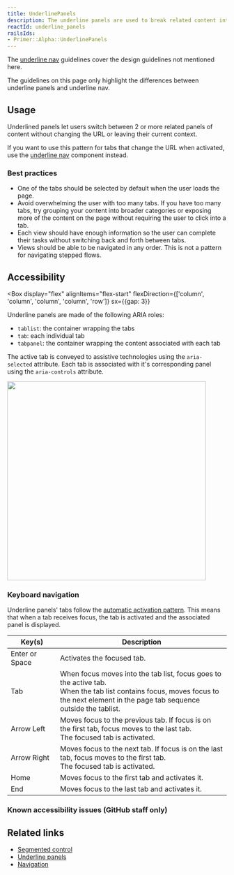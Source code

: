 ```yaml
---
title: UnderlinePanels
description: The underline panels are used to break related content into tabbed panels.
reactId: underline_panels
railsIds:
- Primer::Alpha::UnderlinePanels
---
```



<Note>

  The [underline nav](/components/underline-nav) guidelines cover the design guidelines not mentioned here.

  The guidelines on this page only highlight the differences between underline panels and underline nav.

</Note>

## Usage

Underlined panels let users switch between 2 or more related panels of content without changing the URL or leaving their current context.

If you want to use this pattern for tabs that change the URL when activated, use the [underline nav](/components/underline-nav) component instead.

### Best practices

- One of the tabs should be selected by default when the user loads the page.
- Avoid overwhelming the user with too many tabs. If you have too many tabs, try grouping your content into broader categories or exposing more of the content on the page without requiring the user to click into a tab.
- Each view should have enough information so the user can complete their tasks without switching back and forth between tabs.
- Views should be able to be navigated in any order. This is not a pattern for navigating stepped flows.

## Accessibility

<Box
  display="flex"
  alignItems="flex-start"
  flexDirection={['column', 'column', 'column', 'column', 'row']}
  sx={{gap: 3}}
>

<div>

Underline panels are made of the following ARIA roles:

- `tablist`: the container wrapping the tabs
- `tab`: each individual tab
- `tabpanel`: the container wrapping the content associated with each tab

The active tab is conveyed to assistive technologies using the `aria-selected` attribute. Each tab is associated with it's corresponding panel using the `aria-controls` attribute.

</div>

<img
  width="456"
  role="presentation"
  src="https://github.com/primer/design/assets/2313998/63c0312a-1e74-4990-b4bf-1795e5f3640d"
/>

</Box>

### Keyboard navigation

Underline panels' tabs follow the [automatic activation pattern](https://www.w3.org/WAI/ARIA/apg/patterns/tabs/examples/tabs-automatic/). This means that when a tab receives focus, the tab is activated and the associated panel is displayed.

<!-- TODO: revise this guidance once we change to the manual activation pattern. This was discussed in A11y Office Hours on 02/27/2024: https://github.com/github/accessibility/issues/5623#issuecomment-1967930432 -->
<!-- Underline panels' tabs follow the [manual activation pattern](https://www.w3.org/WAI/ARIA/apg/patterns/tabs/examples/tabs-manual/). This decision was made so users don't unintentionally trigger the side effects of rendering a new tab panel while they're navigating the tab list. For example, activating a new tab could trigger a network request to fetch new content. -->

| Key(s)                                                               | Description                                                                                                                                                                              |
| -------------------------------------------------------------------- | ---------------------------------------------------------------------------------------------------------------------------------------------------------------------------------------- |
| <KeyboardKey>Enter</KeyboardKey> or <KeyboardKey>Space</KeyboardKey> | Activates the focused tab.                                                                                                                                                               |
| <KeyboardKey>Tab</KeyboardKey>                                       | When focus moves into the tab list, focus goes to the active tab. <br /> When the tab list contains focus, moves focus to the next element in the page tab sequence outside the tablist. |
| <KeyboardKey>Arrow&nbsp;Left</KeyboardKey>                           | Moves focus to the previous tab. If focus is on the first tab, focus moves to the last tab. <br /> The focused tab is activated.                                                         |
| <KeyboardKey>Arrow&nbsp;Right</KeyboardKey>                          | Moves focus to the next tab. If focus is on the last tab, focus moves to the first tab. <br /> The focused tab is activated.                                                             |
| <KeyboardKey>Home</KeyboardKey>                                      | Moves focus to the first tab and activates it.                                                                                                                                           |
| <KeyboardKey>End</KeyboardKey>                                       | Moves focus to the last tab and activates it.                                                                                                                                            |

### Known accessibility issues (GitHub staff only)

 <AccessibilityLink label="UnderlinePanels"/>

## Related links

- [Segmented control](/components/segmented-control)
- [Underline panels](/components/underline-panels)
- [Navigation](/ui-patterns/navigation)
